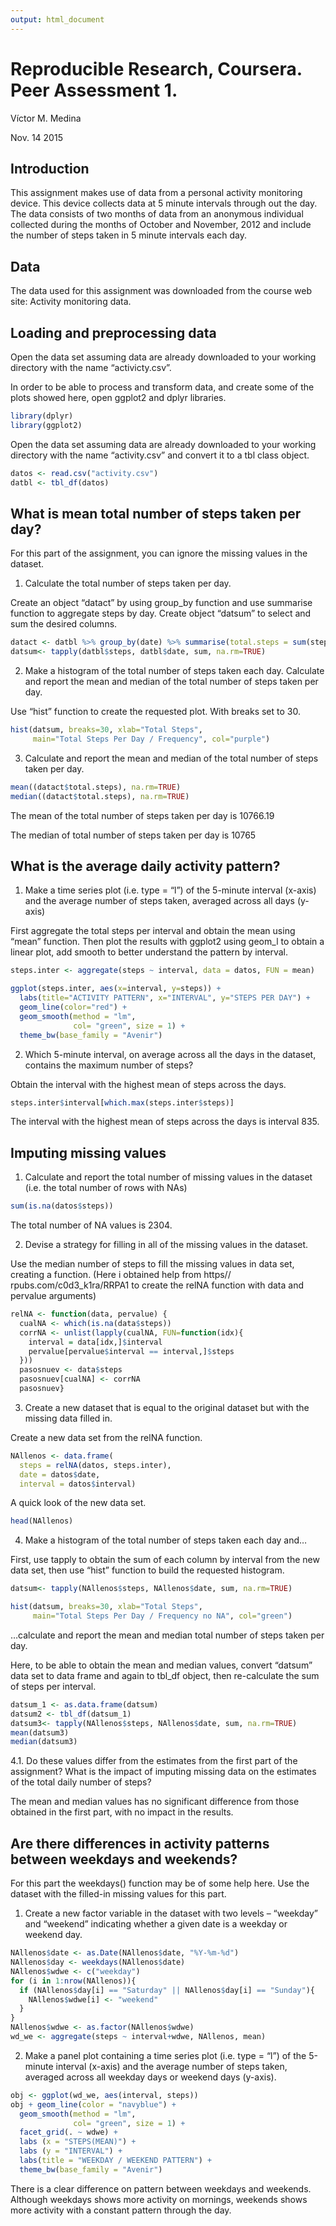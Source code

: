 ```yaml
---
output: html_document
---
```

Reproducible Research, Coursera. Peer Assessment 1.
====================================================

Víctor M. Medina

Nov. 14 2015

## Introduction
This assignment makes use of data from a personal activity monitoring device. This device collects data at 5 minute intervals through out the day. The data consists of two months of data from an anonymous individual collected during the months of October and November, 2012 and include the number of steps taken in 5 minute intervals each day.

## Data

The data used for this assignment was downloaded from the course web site:
Activity monitoring data.

## Loading and preprocessing data
Open the data set assuming data are already downloaded to your working directory with the name "activicty.csv".

In order to be able to process and transform data, and create some of the plots showed here, open ggplot2 and dplyr libraries.

```r
library(dplyr)
library(ggplot2)
```

Open the data set assuming data are already downloaded to your working directory with the name "activity.csv" and convert it to a tbl class object.

```r
datos <- read.csv("activity.csv")
datbl <- tbl_df(datos)
```

## What is mean total number of steps taken per day?

For this part of the assignment, you can ignore the missing values in the dataset.

1. Calculate the total number of steps taken per day. 

Create an object "datact" by using group_by function and use summarise function to aggregate steps by day. Create object "datsum" to select and sum the desired columns.

```r
datact <- datbl %>% group_by(date) %>% summarise(total.steps = sum(steps))
datsum<- tapply(datbl$steps, datbl$date, sum, na.rm=TRUE)
```


2. Make a histogram of the total number of steps taken each day.
Calculate and report the mean and median of the total number of steps taken per day.

Use "hist" function to create the requested plot. With breaks set to 30.

```r
hist(datsum, breaks=30, xlab="Total Steps", 
     main="Total Steps Per Day / Frequency", col="purple")
```

3. Calculate and report the mean and median of the total number of steps taken per day.

```r
mean((datact$total.steps), na.rm=TRUE)
median((datact$total.steps), na.rm=TRUE)
```

The mean of the total number of steps taken per day is 10766.19

The median of total number of steps taken per day is 10765


## What is the average daily activity pattern?

1. Make a time series plot (i.e. type = "l") of the 5-minute interval (x-axis) and the average number of steps taken, averaged across all days (y-axis)

First aggregate the total steps per interval and obtain the mean using "mean" function. Then plot the results with ggplot2 using geom_l to obtain a linear plot, add smooth to better understand the pattern by interval.

```r
steps.inter <- aggregate(steps ~ interval, data = datos, FUN = mean)

ggplot(steps.inter, aes(x=interval, y=steps)) +   
  labs(title="ACTIVITY PATTERN", x="INTERVAL", y="STEPS PER DAY") +
  geom_line(color="red") +
  geom_smooth(method = "lm", 
              col= "green", size = 1) +
  theme_bw(base_family = "Avenir")
```

2. Which 5-minute interval, on average across all the days in the dataset, contains the maximum number of steps?

Obtain the interval with the highest mean of steps across the days.

```r
steps.inter$interval[which.max(steps.inter$steps)]
```

The interval with the highest mean of steps across the days is interval 835.

## Imputing missing values

1. Calculate and report the total number of missing values in the dataset (i.e. the total number of rows with NAs)

```r
sum(is.na(datos$steps))
```

The total number of NA values is 2304.

2. Devise a strategy for filling in all of the missing values in the dataset.

Use the median number of steps to fill the missing values in data set, creating a function. (Here i obtained help from https// rpubs.com/c0d3_k1ra/RRPA1 to create the relNA function with data and pervalue arguments)
```r
relNA <- function(data, pervalue) {
  cualNA <- which(is.na(data$steps))
  corrNA <- unlist(lapply(cualNA, FUN=function(idx){
    interval = data[idx,]$interval
    pervalue[pervalue$interval == interval,]$steps
  }))
  pasosnuev <- data$steps
  pasosnuev[cualNA] <- corrNA
  pasosnuev}
```

3. Create a new dataset that is equal to the original dataset but with the missing data filled in.

Create a new data set from the relNA function.

```r
NAllenos <- data.frame(  
  steps = relNA(datos, steps.inter),  
  date = datos$date,  
  interval = datos$interval)
```

A quick look of the new data set.
```r
head(NAllenos)
```


4. Make a histogram of the total number of steps taken each day and...

First, use tapply to obtain the sum of each column by interval from the new data set, then use "hist" function to build the requested histogram.

```r
datsum<- tapply(NAllenos$steps, NAllenos$date, sum, na.rm=TRUE)

hist(datsum, breaks=30, xlab="Total Steps", 
     main="Total Steps Per Day / Frequency no NA", col="green")
```

...calculate and report the mean and median total number of steps taken per day. 

Here, to be able to obtain the mean and median values, convert "datsum" data set to data frame and again to tbl_df object, then re-calculate the sum of steps per interval.

```r
datsum_1 <- as.data.frame(datsum)
datsum2 <- tbl_df(datsum_1)
datsum3<- tapply(NAllenos$steps, NAllenos$date, sum, na.rm=TRUE)
mean(datsum3)
median(datsum3)
```

4.1. Do these values differ from the estimates from the first part of the assignment? What is the impact of imputing missing data on the estimates of the total daily number of steps?

The mean and median values has no significant difference from those obtained in the first part, with no impact in the results.

## Are there differences in activity patterns between weekdays and weekends? 

For this part the weekdays() function may be of some help here. Use the dataset with the filled-in missing values for this part.

1. Create a new factor variable in the dataset with two levels – “weekday” and “weekend” indicating whether a given date is a weekday or weekend day.


```r
NAllenos$date <- as.Date(NAllenos$date, "%Y-%m-%d")
NAllenos$day <- weekdays(NAllenos$date)
NAllenos$wdwe <- c("weekday")
for (i in 1:nrow(NAllenos)){
  if (NAllenos$day[i] == "Saturday" || NAllenos$day[i] == "Sunday"){
    NAllenos$wdwe[i] <- "weekend"
  }
}
NAllenos$wdwe <- as.factor(NAllenos$wdwe)
wd_we <- aggregate(steps ~ interval+wdwe, NAllenos, mean)
```

2. Make a panel plot containing a time series plot (i.e. type = "l") of the 5-minute interval (x-axis) and the average number of steps taken, averaged across all weekday days or weekend days (y-axis). 

```r
obj <- ggplot(wd_we, aes(interval, steps))
obj + geom_line(color = "navyblue") +
  geom_smooth(method = "lm", 
              col= "green", size = 1) +
  facet_grid(. ~ wdwe) +
  labs (x = "STEPS(MEAN)") +
  labs (y = "INTERVAL") +
  labs(title = "WEEKDAY / WEEKEND PATTERN") +
  theme_bw(base_family = "Avenir") 
```

There is a clear difference on pattern between weekdays and weekends. Although weekdays shows more activity on mornings, weekends shows more activity with a constant pattern through the day.
